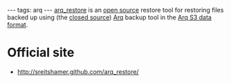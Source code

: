---
tags: arq
---
[[arq_restore]] is an [[open source]] restore tool for restoring files backed up using (the [[closed source]]) [[Arq]] backup tool in the [[Arq S3 data format]].

= Official site =

* http://sreitshamer.github.com/arq_restore/
